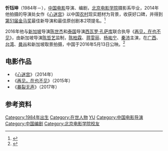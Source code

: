 '''忻钰坤'''（1984年－），[[中国电影|中国电影]]导演、编剧，[[北京电影学院|北京电影学院]]摄影系毕业，2014年他拍摄的导演处女作《[[心迷宫|心迷宫]]》以中国[[农村|农村]]现实题材为背景，收获好口碑，并得到[[第51届金马奖|第51届金马奖]]最佳新导演和最佳原创剧本2项提名。<ref>{{cite web |url=http://ent.ifeng.com/a/20151019/42510701_2.shtml |language= |title=忻钰坤：我不是李安 《心迷宫》是我唯一的机会 |publisher=人民网 |date=2015年10月19日 |accessdate= |archive-date=2016年5月20日 |archive-url=https://web.archive.org/web/20160520212820/http://ent.ifeng.com/a/20151019/42510701_2.shtml |dead-url=no }}</ref>

2016年他与[[新加坡|新加坡]]导演[[陈世杰|陈世杰]]和[[泰国|泰国]]导演[[西瓦罗·孔萨库|西瓦罗·孔萨库]]联合执导《[[再见，在也不见|再见，在也不见]]》，由新加坡导演[[陈哲艺|陈哲艺]]监制，[[陈柏霖|陈柏霖]]、[[蒋雯丽|蒋雯丽]]、[[杨祐宁|杨祐宁]]、[[秦沛|秦沛]]主演，在[[广西|广西]]、[[台湾|台湾]]、[[曼谷|曼谷]]和新加坡取景拍摄，中国于2016年5月13日公映。<ref >{{cite web |url=http://ent.163.com/16/0505/07/BM9LGF8M000300B1.html |language= |title="再见在也不见"终极海报 陈柏霖蒋雯丽吻照曝光 |publisher=网易娱乐 |date=2016-05-05 |accessdate= |archive-date=2019-05-13 |archive-url=https://web.archive.org/web/20190513075914/http://ent.163.com/16/0505/07/BM9LGF8M000300B1.html |dead-url=no }}</ref>

== 电影作品 ==
*《[[心迷宫|心迷宫]]》（2014年）
*《[[再见，在也不见|再见，在也不见]]》（2015年）
*《[[暴裂无声|暴裂无声]]》（2017年）

== 参考资料 ==
{{reflist}}

{{DEFAULTSORT:X忻}}
[[Category:1984年出生|Category:1984年出生]]
[[Category:在世人物|Category:在世人物]]
[[Category:忻姓|YU]]
[[Category:中国电影导演|Category:中国电影导演]]
[[Category:中国编剧|Category:中国编剧]]
[[Category:北京电影学院校友|Category:北京电影学院校友]]